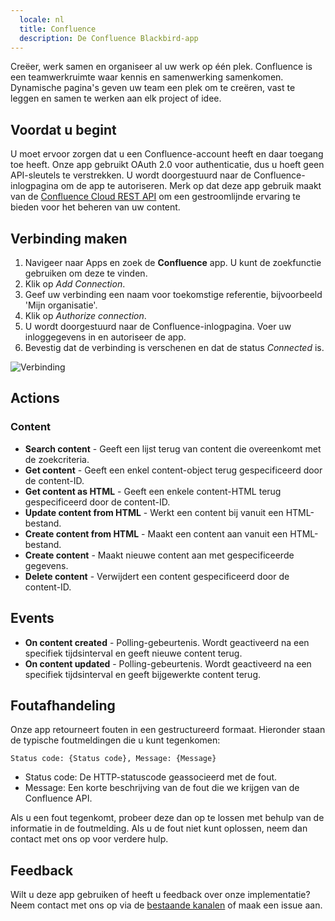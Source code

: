 ```yaml
---
  locale: nl
  title: Confluence
  description: De Confluence Blackbird-app
---
```


<LinkCard title="Bekijk op Github" target="_blank" href="https://github.com/bb-io/Confluence" icon="github" />

Creëer, werk samen en organiseer al uw werk op één plek. Confluence is een teamwerkruimte waar kennis en samenwerking samenkomen. Dynamische pagina's geven uw team een plek om te creëren, vast te leggen en samen te werken aan elk project of idee.

## Voordat u begint

U moet ervoor zorgen dat u een Confluence-account heeft en daar toegang toe heeft. Onze app gebruikt OAuth 2.0 voor authenticatie, dus u hoeft geen API-sleutels te verstrekken. U wordt doorgestuurd naar de Confluence-inlogpagina om de app te autoriseren. Merk op dat deze app gebruik maakt van de [Confluence Cloud REST API](https://developer.atlassian.com/cloud/confluence/rest/v1/intro/#about) om een gestroomlijnde ervaring te bieden voor het beheren van uw content.

## Verbinding maken

1. Navigeer naar Apps en zoek de **Confluence** app. U kunt de zoekfunctie gebruiken om deze te vinden.
2. Klik op _Add Connection_.
3. Geef uw verbinding een naam voor toekomstige referentie, bijvoorbeeld 'Mijn organisatie'.
4. Klik op _Authorize connection_.
5. U wordt doorgestuurd naar de Confluence-inlogpagina. Voer uw inloggegevens in en autoriseer de app.
6. Bevestig dat de verbinding is verschenen en dat de status _Connected_ is.

![Verbinding](https://raw.githubusercontent.com/bb-io/Confluence/main/image/README/connection.png)

## Actions

### Content

- **Search content** - Geeft een lijst terug van content die overeenkomt met de zoekcriteria.
- **Get content** - Geeft een enkel content-object terug gespecificeerd door de content-ID.
- **Get content as HTML** - Geeft een enkele content-HTML terug gespecificeerd door de content-ID.
- **Update content from HTML** - Werkt een content bij vanuit een HTML-bestand.
- **Create content from HTML** - Maakt een content aan vanuit een HTML-bestand.
- **Create content** - Maakt nieuwe content aan met gespecificeerde gegevens.
- **Delete content** - Verwijdert een content gespecificeerd door de content-ID.

## Events

- **On content created** - Polling-gebeurtenis. Wordt geactiveerd na een specifiek tijdsinterval en geeft nieuwe content terug.
- **On content updated** - Polling-gebeurtenis. Wordt geactiveerd na een specifiek tijdsinterval en geeft bijgewerkte content terug.

## Foutafhandeling

Onze app retourneert fouten in een gestructureerd formaat. Hieronder staan de typische foutmeldingen die u kunt tegenkomen:

`Status code: {Status code}, Message: {Message}`

- Status code: De HTTP-statuscode geassocieerd met de fout.
- Message: Een korte beschrijving van de fout die we krijgen van de Confluence API.

Als u een fout tegenkomt, probeer deze dan op te lossen met behulp van de informatie in de foutmelding. Als u de fout niet kunt oplossen, neem dan contact met ons op voor verdere hulp.

## Feedback

Wilt u deze app gebruiken of heeft u feedback over onze implementatie? Neem contact met ons op via de [bestaande kanalen](https://www.blackbird.io/) of maak een issue aan.